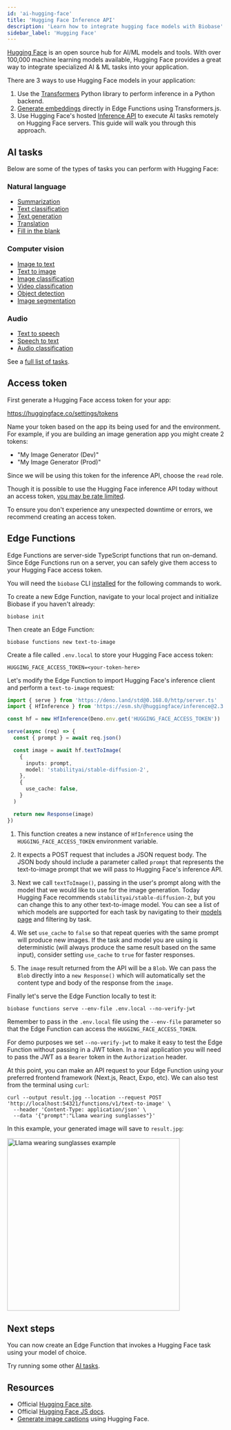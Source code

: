 ```yaml
---
id: 'ai-hugging-face'
title: 'Hugging Face Inference API'
description: 'Learn how to integrate hugging face models with Biobase'
sidebar_label: 'Hugging Face'
---
```


[Hugging Face](https://huggingface.co) is an open source hub for AI/ML models and tools. With over 100,000 machine learning models available, Hugging Face provides a great way to integrate specialized AI & ML tasks into your application.

There are 3 ways to use Hugging Face models in your application:

1. Use the [Transformers](https://huggingface.co/docs/transformers/index) Python library to perform inference in a Python backend.
1. [Generate embeddings](/docs/guides/ai/quickstarts/generate-text-embeddings) directly in Edge Functions using Transformers.js.
1. Use Hugging Face's hosted [Inference API](https://huggingface.co/inference-api) to execute AI tasks remotely on Hugging Face servers. This guide will walk you through this approach.

## AI tasks

Below are some of the types of tasks you can perform with Hugging Face:

### Natural language

- [Summarization](https://huggingface.co/tasks/summarization)
- [Text classification](https://huggingface.co/tasks/text-classification)
- [Text generation](https://huggingface.co/tasks/text-generation)
- [Translation](https://huggingface.co/tasks/translation)
- [Fill in the blank](https://huggingface.co/tasks/fill-mask)

### Computer vision

- [Image to text](https://huggingface.co/tasks/image-to-text)
- [Text to image](https://huggingface.co/tasks/text-to-image)
- [Image classification](https://huggingface.co/tasks/image-classification)
- [Video classification](https://huggingface.co/tasks/video-classification)
- [Object detection](https://huggingface.co/tasks/object-detection)
- [Image segmentation](https://huggingface.co/tasks/image-segmentation)

### Audio

- [Text to speech](https://huggingface.co/tasks/text-to-speech)
- [Speech to text](https://huggingface.co/tasks/automatic-speech-recognition)
- [Audio classification](https://huggingface.co/tasks/audio-classification)

See a [full list of tasks](https://huggingface.co/tasks).

## Access token

First generate a Hugging Face access token for your app:

https://huggingface.co/settings/tokens

Name your token based on the app its being used for and the environment. For example, if you are building an image generation app you might create 2 tokens:

- "My Image Generator (Dev)"
- "My Image Generator (Prod)"

Since we will be using this token for the inference API, choose the `read` role.

<Admonition type="note">

Though it is possible to use the Hugging Face inference API today without an access token, [you may be rate limited](https://huggingface.co/docs/huggingface.js/inference/README#usage).

To ensure you don't experience any unexpected downtime or errors, we recommend creating an access token.

</Admonition>

## Edge Functions

Edge Functions are server-side TypeScript functions that run on-demand. Since Edge Functions run on a server, you can safely give them access to your Hugging Face access token.

<Admonition type="note">

You will need the `biobase` CLI [installed](/docs/guides/cli) for the following commands to work.

</Admonition>

To create a new Edge Function, navigate to your local project and initialize Biobase if you haven't already:

```shell
biobase init
```

Then create an Edge Function:

```shell
biobase functions new text-to-image
```

Create a file called `.env.local` to store your Hugging Face access token:

```shell
HUGGING_FACE_ACCESS_TOKEN=<your-token-here>
```

Let's modify the Edge Function to import Hugging Face's inference client and perform a `text-to-image` request:

```ts
import { serve } from 'https://deno.land/std@0.168.0/http/server.ts'
import { HfInference } from 'https://esm.sh/@huggingface/inference@2.3.2'

const hf = new HfInference(Deno.env.get('HUGGING_FACE_ACCESS_TOKEN'))

serve(async (req) => {
  const { prompt } = await req.json()

  const image = await hf.textToImage(
    {
      inputs: prompt,
      model: 'stabilityai/stable-diffusion-2',
    },
    {
      use_cache: false,
    }
  )

  return new Response(image)
})
```

1. This function creates a new instance of `HfInference` using the `HUGGING_FACE_ACCESS_TOKEN` environment variable.

1. It expects a POST request that includes a JSON request body. The JSON body should include a parameter called `prompt` that represents the text-to-image prompt that we will pass to Hugging Face's inference API.

1. Next we call `textToImage()`, passing in the user's prompt along with the model that we would like to use for the image generation. Today Hugging Face recommends `stabilityai/stable-diffusion-2`, but you can change this to any other text-to-image model. You can see a list of which models are supported for each task by navigating to their [models page](https://huggingface.co/models?pipeline_tag=text-to-image) and filtering by task.

1. We set `use_cache` to `false` so that repeat queries with the same prompt will produce new images. If the task and model you are using is deterministic (will always produce the same result based on the same input), consider setting `use_cache` to `true` for faster responses.

1. The `image` result returned from the API will be a `Blob`. We can pass the `Blob` directly into a `new Response()` which will automatically set the content type and body of the response from the `image`.

Finally let's serve the Edge Function locally to test it:

```shell
biobase functions serve --env-file .env.local --no-verify-jwt
```

Remember to pass in the `.env.local` file using the `--env-file` parameter so that the Edge Function can access the `HUGGING_FACE_ACCESS_TOKEN`.

<Admonition type="note">

For demo purposes we set `--no-verify-jwt` to make it easy to test the Edge Function without passing in a JWT token. In a real application you will need to pass the JWT as a `Bearer` token in the `Authorization` header.

</Admonition>

At this point, you can make an API request to your Edge Function using your preferred frontend framework (Next.js, React, Expo, etc). We can also test from the terminal using `curl`:

```shell
curl --output result.jpg --location --request POST 'http://localhost:54321/functions/v1/text-to-image' \
  --header 'Content-Type: application/json' \
  --data '{"prompt":"Llama wearing sunglasses"}'
```

In this example, your generated image will save to `result.jpg`:

<img
  src="/docs/img/ai/hugging-face/llama-sunglasses-example.png"
  alt="Llama wearing sunglasses example"
  width="400"
  height="400"
/>

## Next steps

You can now create an Edge Function that invokes a Hugging Face task using your model of choice.

Try running some other [AI tasks](#ai-tasks).

## Resources

- Official [Hugging Face site](https://huggingface.co/).
- Official [Hugging Face JS docs](https://huggingface.co/docs/huggingface.js).
- [Generate image captions](/docs/guides/ai/examples/huggingface-image-captioning) using Hugging Face.
